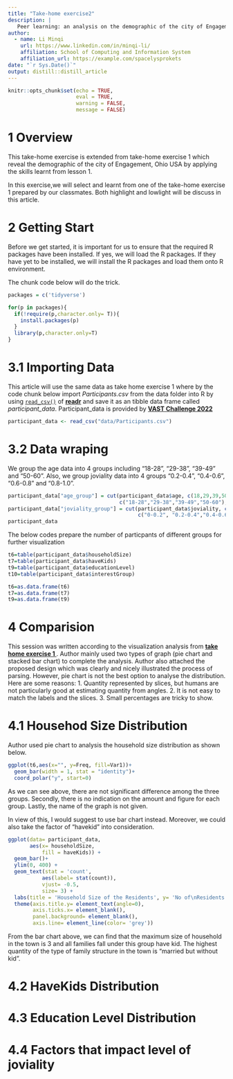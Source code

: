 ```yaml
---
title: "Take-home exercise2"
description: |
   Peer learning: an analysis on the demographic of the city of Engagement, Ohio USA (VAST Challenge 2022).
author:
  - name: Li Minqi 
    url: https://www.linkedin.com/in/minqi-li/
    affiliation: School of Computing and Information System
    affiliation_url: https://example.com/spacelysprokets
date: "`r Sys.Date()`"
output: distill::distill_article
---
```


```r
knitr::opts_chunk$set(echo = TRUE,
                      eval = TRUE,
                      warning = FALSE,
                      message = FALSE)
```

# 1 Overview
This take-home exercise is extended from take-home exercise 1 which reveal the demographic of the city of Engagement, Ohio USA by applying the skills learnt from lesson 1.

In this exercise,we will select and learnt from one of the take-home exercise 1 prepared by our classmates. Both highlight and lowlight will be discuss in this article. 

# 2 Getting Start
Before we get started, it is important for us to ensure that the required R packages have been installed. If yes, we will load the R packages. If they have yet to be installed, we will install the R packages and load them onto R environment.

The chunk code below will do the trick.

```r
packages = c('tidyverse')

for(p in packages){
  if(!require(p,character.only= T)){
    install.packages(p)
  }
  library(p,character.only=T)
}
```

# 3.1 Importing Data

This article will use the same data as take home exercise 1 where by the code chunk below import *Participants.csv* from the data folder into R by using [`read_csv()`](https://readr.tidyverse.org/reference/read_delim.html) of [**readr**](https://readr.tidyverse.org/) and save it as an tibble data frame called *participant_data*. Participant_data is provided by [**VAST Challenge 2022**](https://vast-challenge.github.io/2022/)

```r
participant_data <- read_csv("data/Participants.csv")
```

# 3.2 Data wraping

We group the age data into 4 groups including “18-28”, “29-38”, “39-49” and “50-60”. Also, we group joviality data into 4 groups “0.2-0.4”, “0.4-0.6”, “0.6-0.8” and “0.8-1.0”.

```r
participant_data["age_group"] = cut(participant_data$age, c(18,29,39,50,60),
                                    c("18-28","29-38","39-49","50-60"), include.lowest=TRUE)
participant_data["joviality_group"] = cut(participant_data$joviality, c(0,0.2,0.4,0.6,0.8,1), 
                                          c("0-0.2", "0.2-0.4","0.4-0.6","0.6-0.8","0.8-1.0"), include.lowest=TRUE)
participant_data
```

The below codes prepare the number of particpants of different groups for further visualization

```r
t6=table(participant_data$householdSize)
t7=table(participant_data$haveKids)
t9=table(participant_data$educationLevel)
t10=table(participant_data$interestGroup)

t6=as.data.frame(t6)
t7=as.data.frame(t7)
t9=as.data.frame(t9)
```

# 4 Comparision
This session was written according to the visualization analysis from [**take home exercise 1 **](https://isss-608-junqiuni.netlify.app/takehome_ex/takehome_ex01.html). Author mainly used two types of graph (pie chart and stacked bar chart) to complete the analysis. Author also attached the proposed design which was clearly and nicely illustrated the process of parsing. However, pie chart is not the best option to analyse the distribution. Here are some reasons:
1. Quantity represented by slices, but humans are not particularly good at estimating quantity from angles.
2. It is not easy to match the labels and the slices.
3. Small percentages are tricky to show. 

# 4.1 Househod Size Distribution

Author used pie chart to analysis the household size distribution as shown below. 

```r
ggplot(t6,aes(x="", y=Freq, fill=Var1))+
  geom_bar(width = 1, stat = "identity")+
  coord_polar("y", start=0)
```
As we can see above, there are not significant difference among the three groups. Secondly, there is no indication on the amount and figure for each group. Lastly, the name of the graph is not given. 

In view of this, I would suggest to use bar chart instead. Moreover, we could also take the factor of "havekid" into consideration.

```r
ggplot(data= participant_data,
       aes(x= householdSize,
           fill = haveKids)) +
  geom_bar()+
  ylim(0, 400) +
  geom_text(stat = 'count',
           aes(label= stat(count)), 
           vjust= -0.5, 
           size= 3) +
  labs(title = 'Household Size of the Residents', y= 'No of\nResidents') +
  theme(axis.title.y= element_text(angle=0), 
        axis.ticks.x= element_blank(),
        panel.background= element_blank(), 
        axis.line= element_line(color= 'grey'))
```

From the bar chart above, we can find that the maximum size of household in the town is 3 and all families fall under this group have kid. The highest quantity of the type of family structure in the town is "married but without kid".

# 4.2 HaveKids Distribution

# 4.3 Education Level Distribution

# 4.4 Factors that impact level of joviality 







